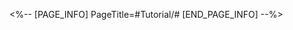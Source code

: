 <%-- [PAGE_INFO]
PageTitle=#Tutorial/#
[END_PAGE_INFO] --%>
{{Tutorial
|sort      = 3110501
|title     = 
|subtitle  = 
|type      = 
|about     = 
|image1    = Tutorial  1.png{{subst:void|<!--$UPLOAD:<<SpriteOutput/TutorialPic/TutorialPage_800201.png>-<Tutorial  1.png>-<Tutorial Files>>-->}}
|text1     = 
}}
